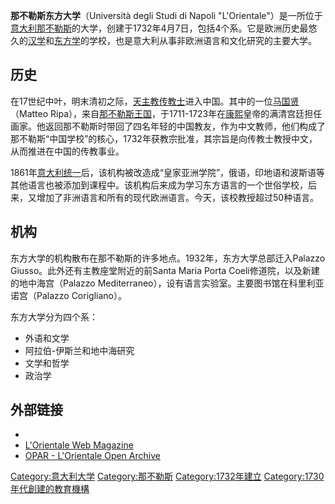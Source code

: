 {{Unreferenced|time=2021-05-26T00:08:38+00:00}}
{{Infobox university
|name            =那不勒斯东方大学
|native_name     =Università degli Studi di Napoli "L'Orientale"
|latin_name      =Instituti Orientalis Neapolitani
|established     =1732
|type            =国立
|rector          =Lida Viganoni
|city            =[[那不勒斯|那不勒斯]]
|country         =[[意大利|意大利]]
|website         =[http://www.unior.it/]
}}
'''那不勒斯东方大学'''（Università degli Studi di Napoli "L'Orientale"）是一所位于[[意大利|意大利]][[那不勒斯|那不勒斯]]的大学，创建于1732年4月7日，包括4个系。它是欧洲历史最悠久的[[汉学|汉学]]和[[东方学|东方学]]的学校，也是意大利从事非欧洲语言和文化研究的主要大学。

==历史==
在17世纪中叶，明末清初之际，[[天主教|天主教]][[传教士|传教士]]进入中国。其中的一位[[马国贤_(传教士)|马国贤]]（Matteo Ripa），来自[[那不勒斯王国|那不勒斯王国]]，于1711-1723年在[[康熙|康熙]]皇帝的满清宫廷担任画家。他返回那不勒斯时带回了四名年轻的中国教友，作为中文教师，他们构成了那不勒斯“中国学校”的核心，1732年获教宗批准，其宗旨是向传教士教授中文，从而推进在中国的传教事业。

1861年[[意大利统一|意大利统一]]后，该机构被改造成“皇家亚洲学院”，俄语，印地语和波斯语等其他语言也被添加到课程中。该机构后来成为学习东方语言的一个世俗学校，后来，又增加了非洲语言和所有的现代欧洲语言。今天，该校教授超过50种语言。

==机构==
东方大学的机构散布在那不勒斯的许多地点。1932年，东方大学总部迁入Palazzo Giusso。此外还有主教座堂附近的前Santa Maria Porta Coeli修道院，以及新建的地中海宫（Palazzo Mediterraneo），设有语言实验室。主要图书馆在科里利亚诺宫（Palazzo Corigliano）。

东方大学分为四个系：
* 外语和文学
* 阿拉伯-伊斯兰和地中海研究
* 文学和哲学
* 政治学

==外部链接==
*{{official}}{{it}}
*[http://magazine.unior.it/ita L'Orientale Web Magazine] {{Wayback|url=http://magazine.unior.it/ita |date=20210512224119 }}
*[http://opar.unior.it/ OPAR - L'Orientale Open Archive] {{Wayback|url=http://opar.unior.it/ |date=20210420154248 }}

{{Coord|40.845|14.255|display=title}}
{{意大利大学}}
{{那不勒斯地标}}
{{Authority control}}
{{DEFAULTSORT:Napoli "L'Orientale"}}
[[Category:意大利大学|Category:意大利大学]]
[[Category:那不勒斯|Category:那不勒斯]]
[[Category:1732年建立|Category:1732年建立]]
[[Category:1730年代創建的教育機構|Category:1730年代創建的教育機構]]